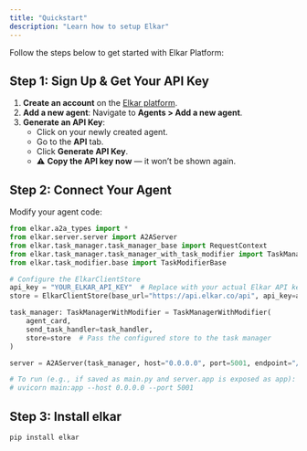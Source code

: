```yaml
---
title: "Quickstart"
description: "Learn how to setup Elkar"
---
```


Follow the steps below to get started with Elkar Platform:

## Step 1: Sign Up & Get Your API Key

1. **Create an account** on the [Elkar platform](https://app.elkar.co/login).
2. **Add a new agent**: Navigate to **Agents \> Add a new agent**.
3. **Generate an API Key**:
   - Click on your newly created agent.
   - Go to the **API** tab.
   - Click **Generate API Key**.
   - ⚠️ **Copy the API key now** — it won’t be shown again.

## Step 2: Connect Your Agent

Modify your agent code:

```python
from elkar.a2a_types import *
from elkar.server.server import A2AServer
from elkar.task_manager.task_manager_base import RequestContext
from elkar.task_manager.task_manager_with_task_modifier import TaskManagerWithModifier
from elkar.task_modifier.base import TaskModifierBase

# Configure the ElkarClientStore
api_key = "YOUR_ELKAR_API_KEY"  # Replace with your actual Elkar API key
store = ElkarClientStore(base_url="https://api.elkar.co/api", api_key=api_key)

task_manager: TaskManagerWithModifier = TaskManagerWithModifier(
    agent_card, 
    send_task_handler=task_handler,
    store=store  # Pass the configured store to the task manager
)

server = A2AServer(task_manager, host="0.0.0.0", port=5001, endpoint="/")

# To run (e.g., if saved as main.py and server.app is exposed as app):
# uvicorn main:app --host 0.0.0.0 --port 5001
```

## Step 3: Install elkar 

```python
pip install elkar
```